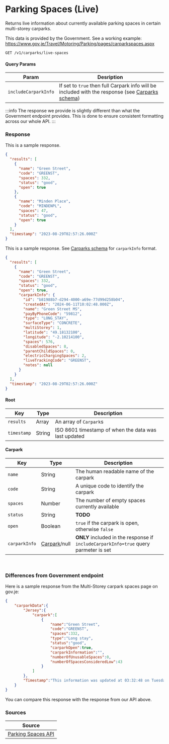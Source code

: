 
# Parking Spaces (Live)

Returns live information about currently available parking spaces in certain multi-storey carparks.

This data is provided by the Government. See a working example: https://www.gov.je/Travel/Motoring/Parking/pages/carparkspaces.aspx

```
GET /v1/carparks/live-spaces
```

#### Query Params
|Param|Desription|
|-----|----------|
|`includeCarparkInfo`|If set to `true` then full Carpark info will be included with the response (see [Carparks schema](/docs/endpoints/carparks))|

:::info
The response we provide is slightly different than what the Government endpoint provides. This is done to ensure consistent formatting across our whole API.
:::

### Response
<Tabs>
<TabItem value="res-sample-200" label="200 (OK)">

This is a sample response.

```json title="Status: 200 (OK)"
{
  "results": [
    {
      "name": "Green Street",
      "code": "GREENST",
      "spaces": 332,
      "status": "good",
      "open": true
    },
    {
      "name": "Minden Place",
      "code": "MINDENPL",
      "spaces": 47,
      "status": "good",
      "open": true
    }
  ],
  "timestamp": "2023-08-29T02:57:26.000Z"
}
```

</TabItem>

<TabItem value="res-carparkInfo-sample-200" label="With Carpark Info">

This is a sample response. See [Carparks schema](/docs/endpoints/carparks) for `carparkInfo` format.

```json title="Status: 200 (OK)"
{
  "results": [
    {
      "name": "Green Street",
      "code": "GREENST",
      "spaces": 332,
      "status": "good",
      "open": true,
      "carparkInfo": {
        "id": "b81988b7-d294-4000-a69e-77d99d258b04",
        "createdAt": "2024-06-11T10:02:48.000Z",
        "name": "Green Street MS",
        "payByPhoneCode": "59812",
        "type": "LONG_STAY",
        "surfaceType": "CONCRETE",
        "multiStorey": 1,
        "latitude": "49.18132100",
        "longitude": "-2.10214100",
        "spaces": 576,
        "disabledSpaces": 8,
        "parentChildSpaces": 0,
        "electricChargingSpaces": 2,
        "liveTrackingCode": "GREENST",
        "notes": null
      }
    }
  ],
  "timestamp": "2023-08-29T02:57:26.000Z"
}
```

</TabItem>

<TabItem value="res-schema" label="Schema">

#### Root
| Key | Type | Description |
|-----|------|-------------|
|`results`|Array|An array of `Carpark`s|
|`timestamp`|String|ISO 8601 timestamp of when the data was last updated|

#### Carpark
| Key | Type | Description |
|-----|------|-------------|
|`name`|String|The human readable name of the carpark|
|`code`|String|A unique code to identify the carpark|
|`spaces`|Number|The number of empty spaces currently available|
|`status`|String|__TODO__|
|`open`|Boolean|`true` if the carpark is open, otherwise `false`|
|`carparkInfo`|[Carpark](/docs/endpoints/carparks)/null|**ONLY** included in the response if `includeCarparkInfo=true` query parmeter is set|

</TabItem>
</Tabs>

<br/>

### Differences from Government endpoint
Here is a sample response from the Multi-Storey carpark spaces page on gov.je:

```json title="http://sojpublicdata.blob.core.windows.net/sojpublicdata/carpark-data.json"
{
    "carparkData":{
        "Jersey":{
            "carpark":[
                {
                    "name":"Green Street",
                    "code":"GREENST",
                    "spaces":332,
                    "type":"Long stay",
                    "status":"good",
                    "carparkOpen":true,
                    "carparkInformation":"",
                    "numberOfUnusableSpaces":0,
                    "numberOfSpacesConsideredLow":43
                }
            ]
        },
        "Timestamp":"This information was updated at 03:32:48 on Tuesday 29 August"
    }
}
```

You can compare this response with the response from our API above.

### Sources
|Source|
|------|
|[Parking Spaces API][livespacesapi]|

[livespacesapi]: http://sojpublicdata.blob.core.windows.net/sojpublicdata/carpark-data.json